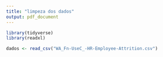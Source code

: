 ```yaml
---
title: "limpeza dos dados"
output: pdf_document
---
```


```r
library(tidyverse)
library(readxl)

dados <- read_csv("WA_Fn-UseC_-HR-Employee-Attrition.csv")
```

